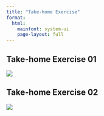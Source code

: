 ```yaml
---
title: "Take-home Exercise"
format: 
  html:
    mainfont: system-ui
    page-layout: full
---
```


## Take-home Exercise 01

[![](Take-home_Ex/Take-home_Ex01/final%20result.png)](https://public.tableau.com/views/Take-home_01_PopulationbyPlanningArea/3x3Trellis?:language=en-US&:display_count=n&:origin=viz_share_link)

## Take-home Exercise 02

[![](Take-home_Ex/Take-home_Ex02/newplot.png)](https://isss608-tasapornv.netlify.app/take-home_ex/take-home_ex02/take-home_ex02)
